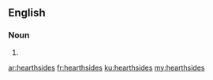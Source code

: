 ==English==

===Noun===
{{head|en|noun plural form}}

# {{plural of|hearthside|lang=en}}

[[ar:hearthsides]]
[[fr:hearthsides]]
[[ku:hearthsides]]
[[my:hearthsides]]